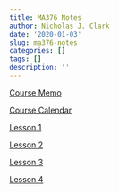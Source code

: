 ```yaml
---
title: MA376 Notes
author: Nicholas J. Clark
date: '2020-01-03'
slug: ma376-notes
categories: []
tags: []
description: ''
---
```





[Course Memo](https://gallant-ritchie-afafb4.netlify.com/files/CourseNotes/Instructional Memorandum Ma376 20-2 Draft.pdf)

[Course Calendar](https://gallant-ritchie-afafb4.netlify.com/files/CourseNotes/MA376 Syllabus 20-2.pdf)

[Lesson 1](https://gallant-ritchie-afafb4.netlify.com/files/CourseNotes/Lsn_1.pdf)

[Lesson 2](https://gallant-ritchie-afafb4.netlify.com/files/CourseNotes/Lsn_2_376.pdf)

[Lesson 3](https://gallant-ritchie-afafb4.netlify.com/files/CourseNotes/Lsn_3.pdf)

[Lesson 4](https://gallant-ritchie-afafb4.netlify.com/files/CourseNotes/Lsn_4.pdf)